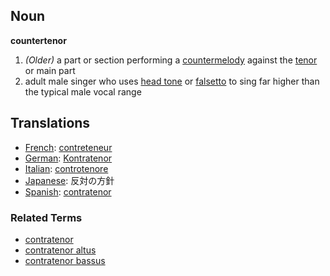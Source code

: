== Noun ==
'''countertenor'''

# ''(Older)'' a part or section performing a [[countermelody]] against the [[tenor]] or main part
# adult male singer who uses [[head tone]] or [[falsetto]] to sing far higher than the typical male vocal range

== Translations ==

*[[French]]: [[contreteneur]]
*[[German]]: [[Kontratenor]]
*[[Italian]]: [[controtenore]]
*[[Japanese]]: 反対の方針
*[[Spanish]]: [[contratenor]]

===Related Terms===
*[[contratenor]]
*[[contratenor altus]]
*[[contratenor bassus]]